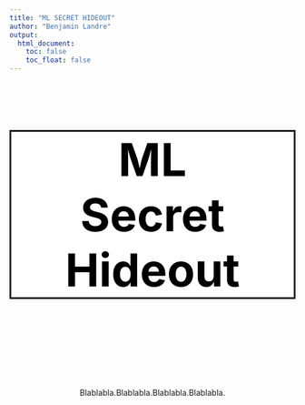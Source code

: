 ```yaml
---
title: "ML SECRET HIDEOUT"
author: "Benjamin Landre"
output:
  html_document:
    toc: false
    toc_float: false
---
```

<style>
  h1{
    font-size: 80px !important;
    color: #000000 !important;
    border-style: solid;
    border-color: #000000;
    background-color: #FFFFFF;
    text-align: center;
    margin-top: 100px;
  }
</style>

<h1>ML        
Secret Hideout</h1>
<br>   
<br>   
<br>   
<center>Blablabla.Blablabla.Blablabla.Blablabla.</center>
